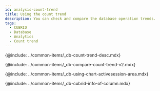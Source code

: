 ```yaml
---
id: analysis-count-trend
title: Using the count trend
description: You can check and compare the database operation trends.
tags:
  - CUBRID
  - Database
  - Analytics
  - Count trend
---
```



<!-- 카운트 추이 -->

{@include: ../common-items/_db-count-trend-desc.mdx}  

<!-- 카운트 추이 비교 -->

{@include: ../common-items/_db-compare-count-trend-v2.mdx}  

<!-- 차트 및 액티브 세션 영역 활용하기 -->

{@include: ../common-items/_db-using-chart-activesession-area.mdx}  

<!-- 컬럼 정보 안내 -->

{@include: ../common-items/_db-cubrid-info-of-column.mdx} 
